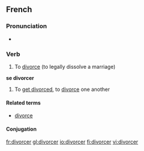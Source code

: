 ==French==

===Pronunciation===
* {{IPA|/di.vɔʁ.se/}}

===Verb===
{{infl|fr|verb}}

# {{transitive}} To [[divorce]] (to legally dissolve a marriage)

'''se divorcer'''

# {{reflexive}} To [[get divorced]], to [[divorce]] one another

====Related terms====
*[[divorce#French|divorce]]

====Conjugation====
{{fr-conj-cer|divor|avoir}}

[[fr:divorcer]]
[[gl:divorcer]]
[[io:divorcer]]
[[fi:divorcer]]
[[vi:divorcer]]